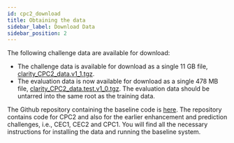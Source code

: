 ```yaml
---
id: cpc2_download
title: Obtaining the data
sidebar_label: Download Data
sidebar_position: 2
---
```


The following challenge data are available for download:

- The challenge data is available for download as a single 11 GB file, [clarity_CPC2_data.v1_1.tgz](https://mab.to/138typ3cpVBmK).
- The evaluation data is now available for download as a single 478 MB file, [clarity_CPC2_data.test.v1_0.tgz](https://mab.to/138typ3cpVBmK). The evaluation data should be untarred into the same root as the training data.

The Github repository containing the baseline code is [here](https://github.com/claritychallenge/clarity). The repository contains code for CPC2 and also for the earlier enhancement and prediction challenges, i.e., CEC1, CEC2 and CPC1.  You will find all the necessary instructions for installing the data and running the baseline system.
